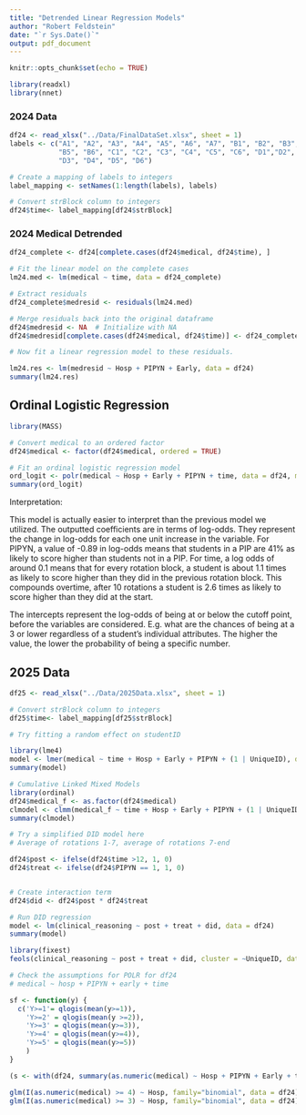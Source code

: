 ```yaml
---
title: "Detrended Linear Regression Models"
author: "Robert Feldstein"
date: "`r Sys.Date()`"
output: pdf_document
---
```


```r
knitr::opts_chunk$set(echo = TRUE)
```

```r
library(readxl)
library(nnet)
```


### 2024 Data

```r

df24 <- read_xlsx("../Data/FinalDataSet.xlsx", sheet = 1)
labels <- c("A1", "A2", "A3", "A4", "A5", "A6", "A7", "B1", "B2", "B3", "B4", 
            "B5", "B6", "C1", "C2", "C3", "C4", "C5", "C6", "D1","D2", 
            "D3", "D4", "D5", "D6")

# Create a mapping of labels to integers
label_mapping <- setNames(1:length(labels), labels)

# Convert strBlock column to integers
df24$time<- label_mapping[df24$strBlock]

```

### 2024 Medical Detrended

```r

df24_complete <- df24[complete.cases(df24$medical, df24$time), ]

# Fit the linear model on the complete cases
lm24.med <- lm(medical ~ time, data = df24_complete)

# Extract residuals
df24_complete$medresid <- residuals(lm24.med)

# Merge residuals back into the original dataframe
df24$medresid <- NA  # Initialize with NA
df24$medresid[complete.cases(df24$medical, df24$time)] <- df24_complete$medresid

# Now fit a linear regression model to these residuals.

lm24.res <- lm(medresid ~ Hosp + PIPYN + Early, data = df24)
summary(lm24.res)

```

## Ordinal Logistic Regression

```r
library(MASS)

# Convert medical to an ordered factor
df24$medical <- factor(df24$medical, ordered = TRUE)

# Fit an ordinal logistic regression model
ord_logit <- polr(medical ~ Hosp + Early + PIPYN + time, data = df24, method = "logistic")
summary(ord_logit)


```

Interpretation:

This model is actually easier to interpret than the previous model we utilized. The outputted coefficients are in terms of log-odds. They represent the change in log-odds for each one unit increase in the variable. For PIPYN, a value of -0.89 in log-odds means that students in a PIP are 41% as likely to score higher than students not in a PIP. For time, a log odds of around 0.1 means that for every rotation block, a student is about 1.1 times as likely to score higher than they did in the previous rotation block. This compounds overtime, after 10 rotations a student is 2.6 times as likely to score higher than they did at the start.

The intercepts represent the log-odds of being at or below the cutoff point, before the variables are considered. E.g. what are the chances of being at a 3 or lower regardless of a student's individual attributes. The higher the value, the lower the probability of being a specific number.

## 2025 Data


```r

df25 <- read_xlsx("../Data/2025Data.xlsx", sheet = 1)

# Convert strBlock column to integers
df25$time<- label_mapping[df25$strBlock]

```


```r
# Try fitting a random effect on studentID 

library(lme4)
model <- lmer(medical ~ time + Hosp + Early + PIPYN + (1 | UniqueID), data = df24)
summary(model)

```

```r

# Cumulative Linked Mixed Models 
library(ordinal)
df24$medical_f <- as.factor(df24$medical)
clmodel <- clmm(medical_f ~ time + Hosp + Early + PIPYN + (1 | UniqueID), data = df24, Hess = T)
summary(clmodel)

```


```r
# Try a simplified DID model here 
# Average of rotations 1-7, average of rotations 7-end

df24$post <- ifelse(df24$time >12, 1, 0)
df24$treat <- ifelse(df24$PIPYN == 1, 1, 0)


# Create interaction term
df24$did <- df24$post * df24$treat

# Run DID regression
model <- lm(clinical_reasoning ~ post + treat + did, data = df24)
summary(model)


```

```r
library(fixest)
feols(clinical_reasoning ~ post + treat + did, cluster = ~UniqueID, data = df24)
```

```r
# Check the assumptions for POLR for df24
# medical ~ hosp + PIPYN + early + time 

sf <- function(y) {
  c('Y>=1'= qlogis(mean(y>=1)),
    'Y>=2' = qlogis(mean(y >=2)),
    'Y>=3' = qlogis(mean(y>=3)),
    'Y>=4' = qlogis(mean(y>=4)),
    'Y>=5' = qlogis(mean(y>=5))
    )
}

(s <- with(df24, summary(as.numeric(medical) ~ Hosp + PIPYN + Early + time, fun = sf)))

glm(I(as.numeric(medical) >= 4) ~ Hosp, family="binomial", data = df24)
glm(I(as.numeric(medical) >= 3) ~ Hosp, family="binomial", data = df24)

```

